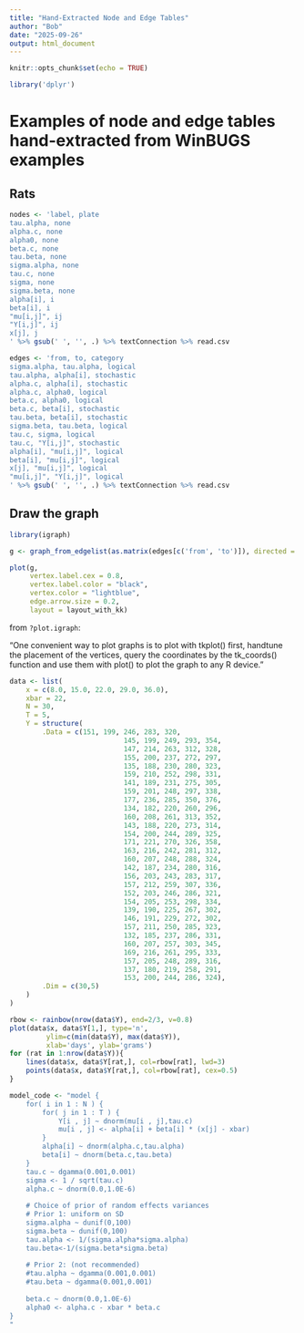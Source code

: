 ```yaml
---
title: "Hand-Extracted Node and Edge Tables"
author: "Bob"
date: "2025-09-26"
output: html_document
---
```


```r
knitr::opts_chunk$set(echo = TRUE)
```

```r
library('dplyr')
```

# Examples of node and edge tables hand-extracted from WinBUGS examples

## Rats

```r
nodes <- 'label, plate
tau.alpha, none
alpha.c, none
alpha0, none
beta.c, none
tau.beta, none
sigma.alpha, none
tau.c, none
sigma, none
sigma.beta, none
alpha[i], i
beta[i], i
"mu[i,j]", ij
"Y[i,j]", ij
x[j], j
' %>% gsub(' ', '', .) %>% textConnection %>% read.csv

edges <- 'from, to, category
sigma.alpha, tau.alpha, logical
tau.alpha, alpha[i], stochastic
alpha.c, alpha[i], stochastic
alpha.c, alpha0, logical
beta.c, alpha0, logical
beta.c, beta[i], stochastic
tau.beta, beta[i], stochastic
sigma.beta, tau.beta, logical
tau.c, sigma, logical
tau.c, "Y[i,j]", stochastic
alpha[i], "mu[i,j]", logical
beta[i], "mu[i,j]", logical
x[j], "mu[i,j]", logical
"mu[i,j]", "Y[i,j]", logical
' %>% gsub(' ', '', .) %>% textConnection %>% read.csv

```


## Draw the graph

```r
library(igraph)

g <- graph_from_edgelist(as.matrix(edges[c('from', 'to')]), directed = TRUE)

plot(g,
     vertex.label.cex = 0.8,
     vertex.label.color = "black",
     vertex.color = "lightblue",
     edge.arrow.size = 0.2,
     layout = layout_with_kk)

```


from `?plot.igraph`:

"One convenient way to plot graphs is to plot with tkplot() first, handtune the placement of the vertices, query the coordinates by the tk_coords() function and use them with plot() to plot the graph to any R device."

```r
data <- list(
	x = c(8.0, 15.0, 22.0, 29.0, 36.0), 
	xbar = 22, 
	N = 30, 
	T = 5, 
	Y = structure(
		.Data = c(151, 199, 246, 283, 320, 
							145, 199, 249, 293, 354, 
							147, 214, 263, 312, 328, 
							155, 200, 237, 272, 297, 
							135, 188, 230, 280, 323, 
							159, 210, 252, 298, 331, 
							141, 189, 231, 275, 305, 
							159, 201, 248, 297, 338, 
							177, 236, 285, 350, 376, 
							134, 182, 220, 260, 296, 
							160, 208, 261, 313, 352, 
							143, 188, 220, 273, 314, 
							154, 200, 244, 289, 325, 
							171, 221, 270, 326, 358, 
							163, 216, 242, 281, 312, 
							160, 207, 248, 288, 324,
							142, 187, 234, 280, 316, 
							156, 203, 243, 283, 317, 
							157, 212, 259, 307, 336, 
							152, 203, 246, 286, 321, 
							154, 205, 253, 298, 334, 
							139, 190, 225, 267, 302, 
							146, 191, 229, 272, 302, 
							157, 211, 250, 285, 323, 
							132, 185, 237, 286, 331, 
							160, 207, 257, 303, 345, 
							169, 216, 261, 295, 333, 
							157, 205, 248, 289, 316, 
							137, 180, 219, 258, 291, 
							153, 200, 244, 286, 324),
		.Dim = c(30,5)
	)
)

rbow <- rainbow(nrow(data$Y), end=2/3, v=0.8)
plot(data$x, data$Y[1,], type='n', 
		 ylim=c(min(data$Y), max(data$Y)),
		 xlab='days', ylab='grams')
for (rat in 1:nrow(data$Y)){
	lines(data$x, data$Y[rat,], col=rbow[rat], lwd=3)
	points(data$x, data$Y[rat,], col=rbow[rat], cex=0.5)
}

```
```r
model_code <- "model {
	for( i in 1 : N ) { 
		for( j in 1 : T ) {
			Y[i , j] ~ dnorm(mu[i , j],tau.c)
			mu[i , j] <- alpha[i] + beta[i] * (x[j] - xbar) 
		}
		alpha[i] ~ dnorm(alpha.c,tau.alpha)
		beta[i] ~ dnorm(beta.c,tau.beta)
	}
	tau.c ~ dgamma(0.001,0.001)
	sigma <- 1 / sqrt(tau.c)
	alpha.c ~ dnorm(0.0,1.0E-6)
	
	# Choice of prior of random effects variances 
	# Prior 1: uniform on SD
	sigma.alpha ~ dunif(0,100)
	sigma.beta ~ dunif(0,100)
	tau.alpha <- 1/(sigma.alpha*sigma.alpha)
	tau.beta<-1/(sigma.beta*sigma.beta)
	
	# Prior 2: (not recommended)
	#tau.alpha ~ dgamma(0.001,0.001)
	#tau.beta ~ dgamma(0.001,0.001)
	
	beta.c ~ dnorm(0.0,1.0E-6)
	alpha0 <- alpha.c - xbar * beta.c
}
"
```
